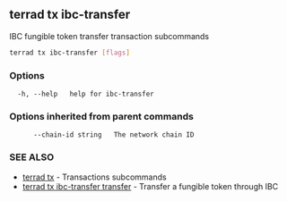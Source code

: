 ## terrad tx ibc-transfer

IBC fungible token transfer transaction subcommands

```sh Terrad
terrad tx ibc-transfer [flags]
```

### Options

```
  -h, --help   help for ibc-transfer
```

### Options inherited from parent commands

```
      --chain-id string   The network chain ID
```

### SEE ALSO

* [terrad tx](terrad_tx.md)	 - Transactions subcommands
* [terrad tx ibc-transfer transfer](terrad_tx_ibc-transfer_transfer.md)	 - Transfer a fungible token through IBC


